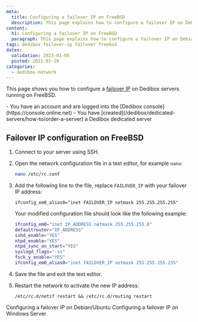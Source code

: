 ```yaml
---
meta:
  title: Configuring a failover IP on FreeBSD
  description: This page explains how to configure a failover IP on Debian or FreeBSD.
content:
  h1: Configuring a failover IP on FreeBSD
  paragraph: This page explains how to configure a failover IP on Debian or FreeBSD.
tags: dedibox failover-ip failover freebsd 
dates:
  validation: 2023-01-05
  posted: 2021-07-29
categories:
  - dedibox-network
---
```


This page shows you how to configure a [failover IP](/dedibox-network/ip-failover/concepts/#failover-ips) on Dedibox servers running on FreeBSD.

<Message type="requirement">
  - You have an account and are logged into the [Dedibox console](https://console.online.net)
  - You have [created](/dedibox/dedicated-servers/how-to/order-a-server) a Dedibox dedicated server
</Message>

## Failover IP configuration on FreeBSD

1. Connect to your server using SSH.
2. Open the network configuration file in a text editor, for example `nano`:
    ```sh 
    nano /etc/rc.conf 
    ```
3. Add the following line to the file, replace `FAILOVER_IP` with your failover IP address: 
    ```
    ifconfig_em0_alias0="inet FAILOVER_IP netmask 255.255.255.255"
    ```

    Your modified configuration file should look like the following example: 

    ```sh
    ifconfig_em0="inet IP_ADDRESS netmask 255.255.255.0" 
    defaultrouter="IP_ADDRESS" 
    sshd_enable="YES" 
    ntpd_enable="YES" 
    ntpd_sync_on_start="YES" 
    syslogd_flags="-ss" 
    fsck_y_enable="YES" 
    ifconfig_em0_alias0="inet FAILOVER_IP netmask 255.255.255.255"
    ```
4. Save the file and exit the text editor.
5. Restart the network to activate the new IP address: 
    ```
    /etc/rc.d/netif restart && /etc/rc.d/routing restart
    ```


<Navigation title="See Also">
  <PreviousButton to="/bare-metal/network/reference-content/configure-debian-ubuntu">Configuring a failover IP on Debian/Ubuntu</PreviousButton>
  <NextButton to="/bare-metal/network/reference-content/configure-windows">Configuring a failover IP on Windows Server</NextButton>
</Navigation>
